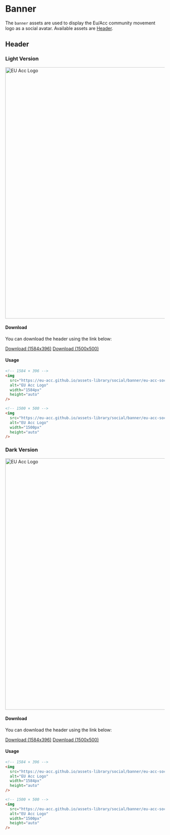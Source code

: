 
<Meta title="Asset Library/Banner" />

# Banner

The `banner` assets are used to display the Eu/Acc community movement logo as a social avatar. Available assets are [Header](#header).

## Header

### Light Version

<div id="logoPreviewDark">
  <img
    src="social/banner/eu-acc-social-linkedin-banner-dark.png"
    alt="EU Acc Logo"
    width="792px"
    height="auto"
  />
</div>

#### Download

You can download the header using the link below:

<a data-cabin-event="Banner / Download / Header Light (1584x396)" id="linkDownload" href="social/banner/eu-acc-social-linkedin-banner-dark.png" download="eu-acc-social-linkedin-banner-dark.png">Download (1584x396)</a>
<a data-cabin-event="Banner / Download / Header Light (1500x500)" id="linkDownload" href="social/banner/eu-acc-social-twitter-banner-dark.png" download="eu-acc-social-twitter-banner-dark.png">Download (1500x500)</a>

#### Usage

```html
<!-- 1584 × 396 -->
<img
  src="https://eu-acc.github.io/assets-library/social/banner/eu-acc-social-linkedin-banner-dark.png"
  alt="EU Acc Logo"
  width="1584px"
  height="auto"
/>

<!-- 1500 × 500 -->
<img
  src="https://eu-acc.github.io/assets-library/social/banner/eu-acc-social-twitter-banner-dark.png"
  alt="EU Acc Logo"
  width="1500px"
  height="auto"
/>
```

### Dark Version

<div id="logoPreviewLight">
  <img
    src="social/banner/eu-acc-social-linkedin-banner-light.png"
    alt="EU Acc Logo"
    width="792px"
    height="auto"
  />
</div>

#### Download

You can download the header using the link below:

<a data-cabin-event="Banner / Download / Header Dark (1584x396)" id="linkDownload" href="social/banner/eu-acc-social-linkedin-banner-light.png" download="eu-acc-social-linkedin-banner-light.png">Download (1584x396)</a>
<a data-cabin-event="Banner / Download / Header Dark (1500x500)" id="linkDownload" href="social/banner/eu-acc-social-twitter-banner-light.png" download="eu-acc-social-twitter-banner-light.png">Download (1500x500)</a>

#### Usage

```html
<!-- 1584 × 396 -->
<img
  src="https://eu-acc.github.io/assets-library/social/banner/eu-acc-social-linkedin-banner-light.png"
  alt="EU Acc Logo"
  width="1584px"
  height="auto"
/>

<!-- 1500 × 500 -->
<img
  src="https://eu-acc.github.io/assets-library/social/banner/eu-acc-social-twitter-banner-light.png"
  alt="EU Acc Logo"
  width="1500px"
  height="auto"
/>
```